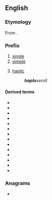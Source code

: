 ==English==

===Etymology===
From {{etyl|grc|en}} {{m|grc|ἁπλόος||single, simple}}.

===Prefix===
{{en-prefix}}

# [[single]]
# [[simple]]
# {{lb|en|soil science}} [[haplic]]
#: '''''haplo'''xeroll''

====Derived terms====
* {{l|en|haploandesitic}}
* {{l|en|haplocheirus}}
* {{l|en|haplochromine}}
* {{l|en|haplochromis}}
* {{l|en|haplocoelopsis}}
* {{l|en|haplogranitic}}
* {{l|en|haplography}}
* {{l|en|haplogroup}}
* {{l|en|haploid}}
* {{l|en|haplology}}
* {{l|en|haplophase}}
* {{l|en|haploscope}}
* {{l|en|haplotephritic}}
* {{l|en|haplotype}}

===Anagrams===
* {{anagrams|en|HOLAP}}